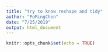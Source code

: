 ```yaml
---
title: "try to know reshape and tidy"
author: "PoMingChen"
date: "7/25/2019"
output: html_document
---
```


```r
knitr::opts_chunk$set(echo = TRUE)
```

## 

